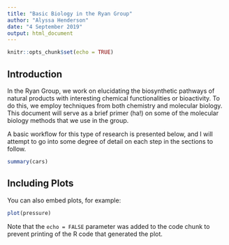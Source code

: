 ```yaml
---
title: "Basic Biology in the Ryan Group"
author: "Alyssa Henderson"
date: "4 September 2019"
output: html_document
---
```


```r
knitr::opts_chunk$set(echo = TRUE)
```

## Introduction

In the Ryan Group, we work on elucidating the biosynthetic pathways of natural products with interesting chemical functionalities or bioactivity. To do this, we employ techniques from both chemistry and molecular biology. This document will serve as a brief primer (ha!) on some of the molecular biology methods that we use in the group.

A basic workflow for this type of research is presented below, and I will attempt to go into some degree of detail on each step in the sections to follow.





```r
summary(cars)
```

## Including Plots

You can also embed plots, for example:

```r
plot(pressure)
```

Note that the `echo = FALSE` parameter was added to the code chunk to prevent printing of the R code that generated the plot.
